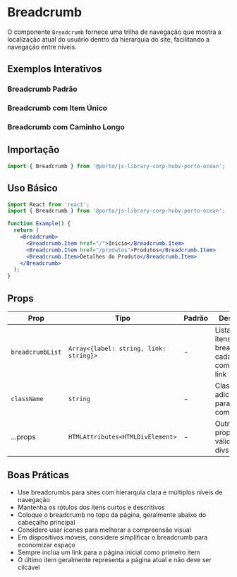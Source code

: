 
<Meta title="Components/Breadcrumb" of={BreadcrumbStories} />

# Breadcrumb

O componente `Breadcrumb` fornece uma trilha de navegação que mostra a localização atual do usuário dentro da hierarquia do site, facilitando a navegação entre níveis.

## Exemplos Interativos

### Breadcrumb Padrão
<Canvas>
  <Story of={BreadcrumbStories.Default} />
</Canvas>

### Breadcrumb com Item Único
<Canvas>
  <Story of={BreadcrumbStories.SingleItem} />
</Canvas>

### Breadcrumb com Caminho Longo
<Canvas>
  <Story of={BreadcrumbStories.LongPath} />
</Canvas>

## Importação

```jsx
import { Breadcrumb } from '@porto/js-library-corp-hubv-porto-ocean';
```

## Uso Básico

```jsx
import React from 'react';
import { Breadcrumb } from '@porto/js-library-corp-hubv-porto-ocean';

function Example() {
  return (
    <Breadcrumb>
      <Breadcrumb.Item href="/">Início</Breadcrumb.Item>
      <Breadcrumb.Item href="/produtos">Produtos</Breadcrumb.Item>
      <Breadcrumb.Item>Detalhes do Produto</Breadcrumb.Item>
    </Breadcrumb>
  );
}
```

## Props

| Prop | Tipo | Padrão | Descrição |
|------|------|--------|-----------|
| `breadcrumbList` | `Array<{label: string, link: string}>` | - | Lista de itens do breadcrumb, cada um com label e link |
| `className` | `string` | - | Classe CSS adicional para o componente |
| ...props | `HTMLAttributes<HTMLDivElement>` | - | Outras props HTML válidas para divs |



## Boas Práticas

- Use breadcrumbs para sites com hierarquia clara e múltiplos níveis de navegação
- Mantenha os rótulos dos itens curtos e descritivos
- Coloque o breadcrumb no topo da página, geralmente abaixo do cabeçalho principal
- Considere usar ícones para melhorar a compreensão visual
- Em dispositivos móveis, considere simplificar o breadcrumb para economizar espaço
- Sempre inclua um link para a página inicial como primeiro item
- O último item geralmente representa a página atual e não deve ser clicável
